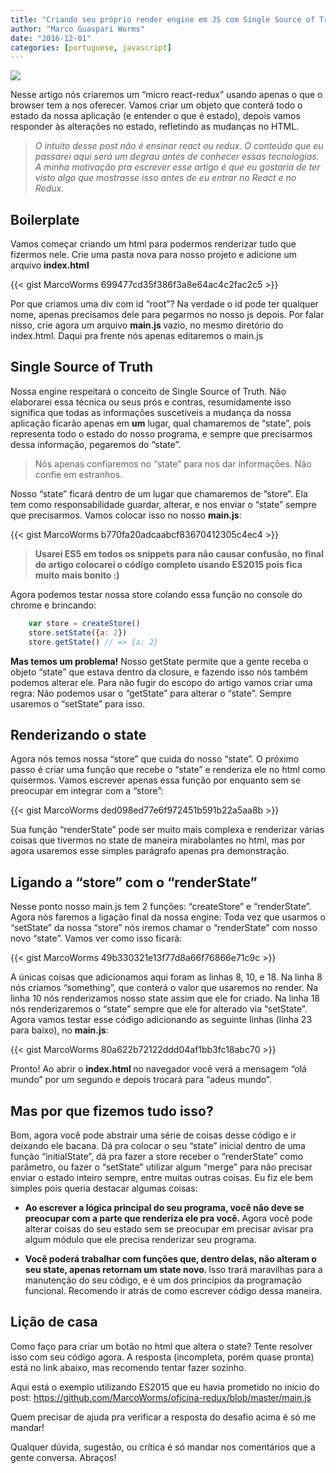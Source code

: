 ```yaml
---
title: "Criando seu próprio render engine em JS com Single Source of Truth"
author: "Marco Guaspari Worms"
date: "2016-12-01"
categories: [portuguese, javascript]
---
```


![](https://miro.medium.com/v2/resize:fit:4800/format:webp/1*KYLUsvBiRYQM9zTHj3sKXA.jpeg)

Nesse artigo nós criaremos um “micro react-redux” usando apenas o que o browser tem a nos oferecer. Vamos criar um objeto que conterá todo o estado da nossa aplicação (e entender o que é estado), depois vamos responder às alterações no estado, refletindo as mudanças no HTML.

> *O intuito desse post não é ensinar react ou redux. O conteúdo que eu passarei aqui será um degrau antes de conhecer essas tecnologias. A minha motivação pra escrever esse artigo é que eu gostaria de ter visto algo que mostrasse isso antes de eu entrar no React e no Redux.*

## Boilerplate

Vamos começar criando um html para podermos renderizar tudo que fizermos nele. Crie uma pasta nova para nosso projeto e adicione um arquivo **index.html**

{{< gist MarcoWorms 699477cd35f386f3a8e64ac4c2fac2c5 >}}

Por que criamos uma div com id “root”? Na verdade o id pode ter qualquer nome, apenas precisamos dele para pegarmos no nosso js depois. Por falar nisso, crie agora um arquivo **main.js **vazio, no mesmo diretório do index.html. Daqui pra frente nós apenas editaremos o main.js

## Single Source of Truth

Nossa engine respeitará o conceito de Single Source of Truth. Não elaborarei essa técnica ou seus prós e contras, resumidamente isso significa que todas as informações suscetíveis a mudança da nossa aplicação ficarão apenas em **um** lugar, qual chamaremos de “state”, pois representa todo o estado do nosso programa, e sempre que precisarmos dessa informação, pegaremos do “state”.

> Nós apenas confiaremos no “state” para nos dar informações. Não confie em estranhos.

Nosso “state” ficará dentro de um lugar que chamaremos de “store”. Ela tem como responsabilidade guardar, alterar, e nos enviar o “state” sempre que precisarmos. Vamos colocar isso no nosso **main.js**:

{{< gist MarcoWorms b770fa20adcaabcf83670412305c4ec4 >}}

>  **Usarei ES5 em todos os snippets para não causar confusão, no final do artigo colocarei o código completo usando ES2015 pois fica muito mais bonito :)**

Agora podemos testar nossa store colando essa função no console do chrome e brincando:
```js
    var store = createStore()
    store.setState({a: 2})
    store.getState() // => {a: 2}
```

**Mas temos um problema!** Nosso getState permite que a gente receba o objeto “state” que estava dentro da closure, e fazendo isso nós também podemos alterar ele. Para não fugir do escopo do artigo vamos criar uma regra: Não podemos usar o “getState” para alterar o “state”. Sempre usaremos o “setState” para isso.

## Renderizando o state

Agora nós temos nossa “store” que cuida do nosso “state”. O próximo passo é criar uma função que recebe o “state” e renderiza ele no html como quisermos. Vamos escrever apenas essa função por enquanto sem se preocupar em integrar com a “store”:

{{< gist MarcoWorms ded098ed77e6f972451b591b22a5aa8b >}}

Sua função “renderState” pode ser muito mais complexa e renderizar várias coisas que tivermos no state de maneira mirabolantes no html, mas por agora usaremos esse simples parágrafo apenas pra demonstração.

## Ligando a “store” com o “renderState”

Nesse ponto nosso main.js tem 2 funções: “createStore” e “renderState”. Agora nós faremos a ligação final da nossa engine: Toda vez que usarmos o “setState” da nossa “store” nós iremos chamar o “renderState” com nosso novo “state”. Vamos ver como isso ficará:

{{< gist MarcoWorms 49b330321e13f77d8a66f76866e71c9c >}}

A únicas coisas que adicionamos aqui foram as linhas 8, 10, e 18. Na linha 8 nós criamos “something”, que conterá o valor que usaremos no render. Na linha 10 nós renderizamos nosso state assim que ele for criado. Na linha 18 nós renderizaremos o “state” sempre que ele for alterado via “setState”. Agora vamos testar esse código adicionando as seguinte linhas (linha 23 para baixo), no **main.js**:

{{< gist MarcoWorms 80a622b72122ddd04af1bb3fc18abc70 >}}

Pronto! Ao abrir o **index.html **no navegador você verá a mensagem “olá mundo” por um segundo e depois trocará para “adeus mundo”.

## **Mas por que fizemos tudo isso?**

Bom, agora você pode abstrair uma série de coisas desse código e ir deixando ele bacana. Dá pra colocar o seu “state” inicial dentro de uma função “initialState”, dá pra fazer a store receber o “renderState” como parâmetro, ou fazer o “setState” utilizar algum “merge” para não precisar enviar o estado inteiro sempre, entre muitas outras coisas. Eu fiz ele bem simples pois queria destacar algumas coisas:

* **Ao escrever a lógica principal do seu programa, você não deve se preocupar com a parte que renderiza ele pra você. **Agora você pode alterar coisas do seu estado sem se preocupar em precisar avisar pra algum módulo que ele precisa renderizar seu programa.

* **Você poderá trabalhar com funções que, dentro delas, não alteram o seu state, apenas retornam um state novo. **Isso trará maravilhas para a manutenção do seu código, e é um dos princípios da programação funcional. Recomendo ir atrás de como escrever código dessa maneira.

## Lição de casa

Como faço para criar um botão no html que altera o state? Tente resolver isso com seu código agora. A resposta (incompleta, porém quase pronta) está no link abaixo, mas recomendo tentar fazer sozinho.

Aqui está o exemplo utilizando ES2015 que eu havia prometido no início do post: [https://github.com/MarcoWorms/oficina-redux/blob/master/main.js](https://github.com/MarcoWorms/oficina-redux/blob/master/main.js)

Quem precisar de ajuda pra verificar a resposta do desafio acima é só me mandar!

Qualquer dúvida, sugestão, ou crítica é só mandar nos comentários que a gente conversa. Abraços!
